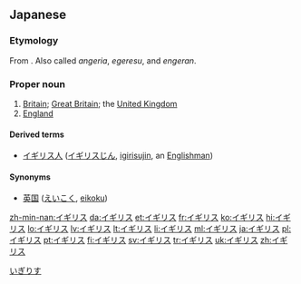 ==Japanese==

===Etymology===

From {{etyl|pt|ja|sort=いぎりす}} {{term|inglês}}. Also called ''angeria'', ''egeresu'', and ''engeran''.

===Proper noun===
{{ja-pos|ka|proper|rom=igirisu|kyu=英吉利|hidx=いぎりす}}

# [[Britain]]; [[Great Britain]]; the [[United Kingdom]]
# [[England]]

====Derived terms====
* [[イギリス人]] ([[イギリスじん]], [[igirisujin]], an [[Englishman]])

====Synonyms====
* [[英国]] ([[えいこく]], [[eikoku]])

[[Category:ja:Countries|いぎりす]]

[[zh-min-nan:イギリス]]
[[da:イギリス]]
[[et:イギリス]]
[[fr:イギリス]]
[[ko:イギリス]]
[[hi:イギリス]]
[[lo:イギリス]]
[[lv:イギリス]]
[[lt:イギリス]]
[[li:イギリス]]
[[ml:イギリス]]
[[ja:イギリス]]
[[pl:イギリス]]
[[pt:イギリス]]
[[fi:イギリス]]
[[sv:イギリス]]
[[tr:イギリス]]
[[uk:イギリス]]
[[zh:イギリス]]